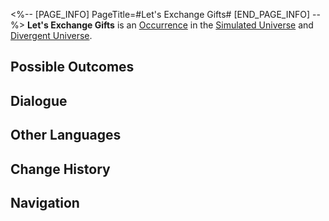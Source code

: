 <%-- [PAGE_INFO]
PageTitle=#Let's Exchange Gifts#
[END_PAGE_INFO] --%>
{{Stub}}
{{Simulated Universe Event Infobox
|id            = 13801
|title         = 
|image         = Occurrence Trade.png
|domains_su    = Unknown
|domains_ext   = 
|domains_swarm = Unknown
|domains_gng   = Unknown
|domains_du    = Unknown
|requirements  = 
|prev          = 
|next          = 
|characters    = 
|factions      = 
|order         = 
|order_du      = 
}}
'''Let's Exchange Gifts''' is an [[Divergent Universe/Occurrence|Occurrence]] in the [[Simulated Universe]] and [[Divergent Universe]].

==Possible Outcomes==
{{Possible Outcomes
|choice_1 = Exchange your memories.
|result_1 = Discard a 3-star Blessing and obtain three random 2-star Blessings.
|path_1   = Remembrance
|modes_1  = swarm

|choice_2 = Throw out your story! Then loot the "Fun Experiences" from the car.
|result_2 = Discard 1 Blessing of The Hunt and Enhance up to 4 random Blessing(s) of The Hunt.
|path_2   = The Hunt
|modes_2  = swarm

|choice_3 = Overwrite Equation
|result_3 = Discard 1 Equation(s) of 1- to 2-star rarity and obtain 1 Equation(s) of 1- to 3-star rarity.
|modes_3  = du

|choice_4 = Overwrite Equation
|result_4 = Discard 1 3-star Equation(s) and obtain 1 3-star Equation(s).
|modes_4  = du

|choice_5 = Blessing Reforge
|result_5 = Discard a 3-star Blessing, and obtain a 3-star Blessing.
|modes_5  = su,swarm,gng

|choice_6 = Blessing Exchange
|result_6 = Discard 1 Blessing of 1- to 2-star rarity, and obtain 1 Blessing of 1- to 3-star rarity.
|modes_6  = su,swarm,gng

|choice_7 = Leave
|result_7 = You're not interested.

}}
<!--
==Gameplay Notes==
* 
-->
==Dialogue==
{{Dialogue Start}}
:{{tx}}
{{Dialogue End}}

==Other Languages==
{{Other Languages
|en   = Let's Exchange Gifts
|zhs  = 来交换礼物吧
|zht  = 來交換禮物吧
|ja   = プレゼントを{{Rubi|交換|こうかん}}しようよ
|ko   = 선물 교환하자
|es   = ¡Intercambiemos regalos!
|fr   = Échange de cadeaux
|ru   = Обмен подарками
|th   = มาแลกของขวัญกันเถอะ
|vi   = Đến đổi quà nào
|de   = Gabentausch
|id   = Ayo tukaran hadiah
|pt   = Vamos Trocar Presentes
}}

==Change History==
{{Change History|1.0}}

==Navigation==
{{Occurrence Navbox}}